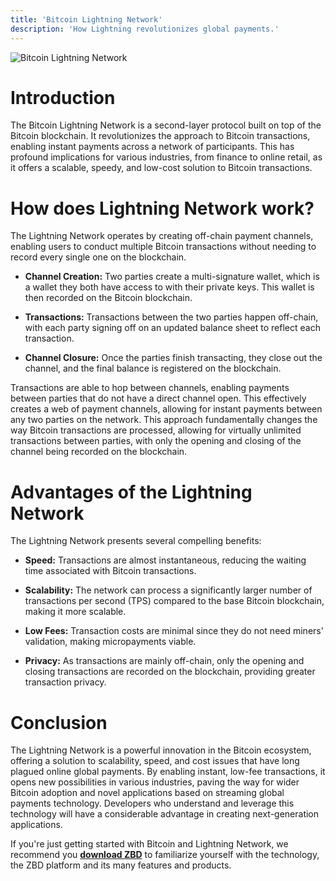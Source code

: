 ```yaml
---
title: 'Bitcoin Lightning Network'
description: 'How Lightning revolutionizes global payments.'
---
```


<Frame type="glass" caption="Bitcoin Lightning Network">
  <img src="/img/v1/btc-ln.png" alt="Bitcoin Lightning Network" />
</Frame>
<br />

# Introduction

The Bitcoin Lightning Network is a second-layer protocol built on top of the Bitcoin blockchain. It revolutionizes the approach to Bitcoin transactions, enabling instant payments across a network of participants. This has profound implications for various industries, from finance to online retail, as it offers a scalable, speedy, and low-cost solution to Bitcoin transactions.

# How does Lightning Network work?

The Lightning Network operates by creating off-chain payment channels, enabling users to conduct multiple Bitcoin transactions without needing to record every single one on the blockchain.

*   **Channel Creation:** Two parties create a multi-signature wallet, which is a wallet they both have access to with their private keys. This wallet is then recorded on the Bitcoin blockchain.
    
*   **Transactions:** Transactions between the two parties happen off-chain, with each party signing off on an updated balance sheet to reflect each transaction.
    
*   **Channel Closure:** Once the parties finish transacting, they close out the channel, and the final balance is registered on the blockchain.
    

Transactions are able to hop between channels, enabling payments between parties that do not have a direct channel open. This effectively creates a web of payment channels, allowing for instant payments between any two parties on the network. This approach fundamentally changes the way Bitcoin transactions are processed, allowing for virtually unlimited transactions between parties, with only the opening and closing of the channel being recorded on the blockchain.

# Advantages of the Lightning Network

The Lightning Network presents several compelling benefits:

*   **Speed:** Transactions are almost instantaneous, reducing the waiting time associated with Bitcoin transactions.
    
*   **Scalability:** The network can process a significantly larger number of transactions per second (TPS) compared to the base Bitcoin blockchain, making it more scalable.
    
*   **Low Fees:** Transaction costs are minimal since they do not need miners' validation, making micropayments viable.
    
*   **Privacy:** As transactions are mainly off-chain, only the opening and closing transactions are recorded on the blockchain, providing greater transaction privacy.
    

# Conclusion

The Lightning Network is a powerful innovation in the Bitcoin ecosystem, offering a solution to scalability, speed, and cost issues that have long plagued online global payments. By enabling instant, low-fee transactions, it opens new possibilities in various industries, paving the way for wider Bitcoin adoption and novel applications based on streaming global payments technology. Developers who understand and leverage this technology will have a considerable advantage in creating next-generation applications.

<Tip>If you're just getting started with Bitcoin and Lightning Network, we recommend you **[download ZBD](https://zbd.gg)** to familiarize yourself with the technology, the ZBD platform and its many features and products.</Tip>